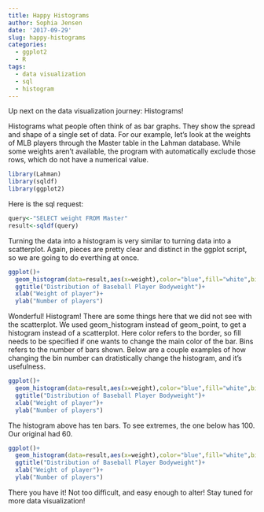 ```yaml
---
title: Happy Histograms
author: Sophia Jensen
date: '2017-09-29'
slug: happy-histograms
categories:
  - ggplot2
  - R
tags:
  - data visualization
  - sql
  - histogram
---
```


Up next on the data visualization journey: Histograms!

Histograms what people often think of as bar graphs. They show the spread and shape of a single set of data. For our example, let's look at the weights of MLB players through the Master table in the Lahman database. While some weights aren't available, the program with automatically exclude those rows, which do not have a numerical value.

```r
library(Lahman)
library(sqldf)
library(ggplot2)
```


Here is the sql request:

```r
query<-"SELECT weight FROM Master"
result<-sqldf(query)
```

Turning the data into a histogram is very similar to turning data into a scatterplot. Again, pieces are pretty clear and distinct in the ggplot script, so we are going to do everthing at once.

```r
ggplot()+
  geom_histogram(data=result,aes(x=weight),color="blue",fill="white",bins=60)+
  ggtitle("Distribution of Baseball Player Bodyweight")+
  xlab("Weight of player")+
  ylab("Number of players")
```

Wonderful! Histogram! There are some things here that we did not see with the scatterplot. We used geom_histogram instead of geom_point, to get a histogram instead of a scatterplot. Here color refers to the border, so fill needs to be specified if one wants to change the main color of the bar. Bins refers to the number of bars shown. Below are a couple examples of how changing the bin number can dratistically change the histogram, and it's usefulness.

```r
ggplot()+
  geom_histogram(data=result,aes(x=weight),color="blue",fill="white",bins=10)+
  ggtitle("Distribution of Baseball Player Bodyweight")+
  xlab("Weight of player")+
  ylab("Number of players")
```

The histogram above has ten bars. To see extremes, the one below has 100. Our original had 60.

```r
ggplot()+
  geom_histogram(data=result,aes(x=weight),color="blue",fill="white",bins=100)+
  ggtitle("Distribution of Baseball Player Bodyweight")+
  xlab("Weight of player")+
  ylab("Number of players")
```

There you have it! Not too difficult, and easy enough to alter! Stay tuned for more data visualization!